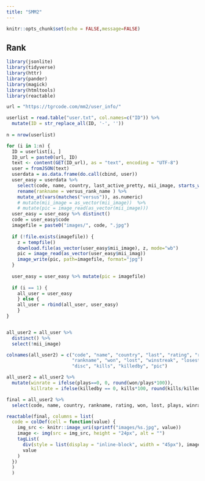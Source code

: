 ```yaml
---
title: "SMM2"
---
```

<style type="text/css">
.main-container {
  max-width: 1800px;
  margin-left: auto;
  margin-right: auto;
}
</style>


```r
knitr::opts_chunk$set(echo = FALSE,message=FALSE)
```

## Rank


```r

library(jsonlite)
library(tidyverse)
library(httr)
library(pander)
library(magick)
library(htmltools)
library(reactable)

url = "https://tgrcode.com/mm2/user_info/"

userlist = read.table("user.txt", col.names=c("ID")) %>% 
  mutate(ID = str_replace_all(ID, '-', ''))
  
n = nrow(userlist)

for (i in 1:n) {
  ID = userlist[i, ]
  ID_url = paste0(url, ID)
  text <- content(GET(ID_url), as = "text", encoding = "UTF-8")
  user = fromJSON(text)
  userdata = as.data.frame(do.call(cbind, user))
  user_easy = userdata %>% 
    select(code, name, country, last_active_pretty, mii_image, starts_with("versus")) %>% 
    rename(rankname = versus_rank_name ) %>% 
    mutate_at(vars(matches("versus")), as.numeric)
    # mutate(mii_image = as_vector(mii_image))  %>% 
    # mutate(pic = image_read(as_vector(mii_image)))
  user_easy = user_easy %>% distinct()
  code = user_easy$code
  imagefile = paste0("images/", code, ".jpg")
 
  if (!file.exists(imagefile)) {
    z = tempfile()
    download.file(as_vector(user_easy$mii_image), z, mode="wb")
    pic = image_read(as_vector(user_easy$mii_imag))
    image_write(pic, path=imagefile, format="jpg")
  }
    
  user_easy = user_easy %>% mutate(pic = imagefile)
  
  if (i == 1) {
    all_user = user_easy
    } else {
    all_user = rbind(all_user, user_easy)  
    }
}


all_user2 = all_user %>% 
  distinct() %>% 
  select(!mii_image)

colnames(all_user2) = c("code", "name", "country", "last", "rating", "rank", 
                        "rankname", "won", "lost", "winstreak", "losestreak", "plays", 
                        "disc", "kills", "killedby", "pic")

all_user2 = all_user2 %>% 
  mutate(winrate = ifelse(plays==0, 0, round(won/plays*100)),
         killrate = ifelse(killedby == 0, kills*100, round(kills/killedby, digits=1)))

final = all_user2 %>% 
  select(code, name, country, rankname, rating, won, lost, plays, winrate, kills, killedby, killrate)

reactable(final, columns = list(
  code = colDef(cell = function(value) {
    img_src <- knitr::image_uri(sprintf("images/%s.jpg", value))
    image <- img(src = img_src, height = "24px", alt = "")
    tagList(
      div(style = list(display = "inline-block", width = "45px"), image),
      value
    )
  })
  )
  )
```
